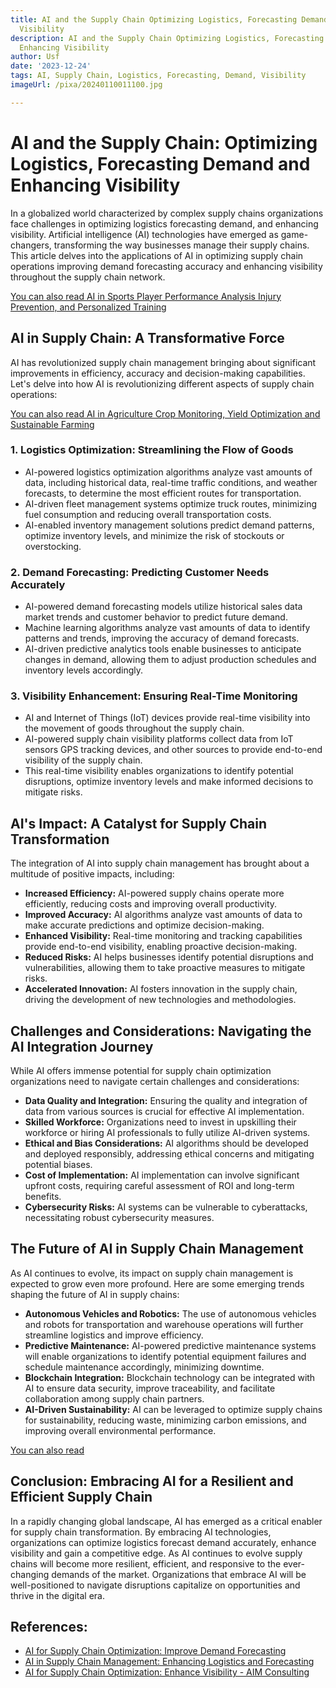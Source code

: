 ```yaml
---
title: AI and the Supply Chain Optimizing Logistics, Forecasting Demand, and Enhancing
  Visibility
description: AI and the Supply Chain Optimizing Logistics, Forecasting Demand, and
  Enhancing Visibility
author: Usf
date: '2023-12-24'
tags: AI, Supply Chain, Logistics, Forecasting, Demand, Visibility
imageUrl: /pixa/20240110011100.jpg

---
```

# AI and the Supply Chain: Optimizing Logistics, Forecasting Demand and Enhancing Visibility

In  a  globalized world characterized by complex supply chains organizations  face challenges in optimizing logistics forecasting demand, and enhancing visibility. Artificial intelligence (AI) technologies have emerged  as game-changers, transforming the way  businesses  manage their supply  chains. This article  delves into the applications of  AI in optimizing supply chain operations improving demand forecasting accuracy and enhancing visibility throughout the supply chain network.

[You  can also  read AI in Sports Player Performance Analysis Injury Prevention, and Personalized  Training](AI%20in%20Sports%20Player%20Performance%20Analysis%2C%20Injury%20Prevention%2C%20and%20Personalized%20Training)


## AI in Supply Chain: A  Transformative Force

AI has revolutionized supply chain management bringing about  significant improvements in efficiency, accuracy and decision-making capabilities.  Let's delve into how AI is  revolutionizing different aspects of supply chain  operations:

[You can  also read  AI in Agriculture Crop Monitoring, Yield  Optimization and Sustainable Farming](AI%20in%20Agriculture%20Crop%20Monitoring%2C%20Yield%20Optimization%2C%20and%20Sustainable%20Farming)


### 1.  Logistics  Optimization: Streamlining the Flow of Goods

* AI-powered logistics optimization algorithms analyze vast amounts of data, including historical data, real-time traffic conditions, and weather forecasts, to determine the most efficient routes for transportation.
* AI-driven fleet management systems optimize truck routes, minimizing fuel consumption and reducing overall transportation costs.
* AI-enabled inventory management  solutions predict demand patterns, optimize  inventory levels, and minimize the risk of stockouts  or overstocking.

###  2. Demand Forecasting: Predicting Customer Needs Accurately

* AI-powered demand forecasting models utilize historical sales data market trends  and customer behavior to predict future demand.
* Machine learning algorithms  analyze vast amounts of data to identify  patterns and trends, improving the accuracy of demand  forecasts.
* AI-driven predictive analytics tools enable businesses to anticipate changes  in demand, allowing them to adjust production schedules and inventory levels accordingly.

### 3. Visibility Enhancement: Ensuring Real-Time Monitoring

* AI and Internet of Things (IoT) devices provide real-time visibility into the movement of goods throughout the supply chain.
* AI-powered supply chain visibility platforms collect data from IoT sensors GPS tracking devices, and other  sources  to  provide end-to-end visibility of the supply chain.
* This real-time  visibility enables organizations to identify potential disruptions, optimize inventory levels and make informed decisions to  mitigate risks.

## AI's Impact: A Catalyst for Supply Chain  Transformation

The integration of AI into supply chain management has brought about a multitude of positive impacts, including:

* **Increased  Efficiency:** AI-powered supply chains operate more efficiently,  reducing costs and improving overall productivity.
* **Improved  Accuracy:** AI algorithms  analyze vast amounts of data  to make accurate predictions and optimize decision-making.
* **Enhanced Visibility:** Real-time monitoring and tracking capabilities provide end-to-end visibility, enabling proactive decision-making.
*  **Reduced Risks:** AI  helps businesses identify potential disruptions and vulnerabilities, allowing them to take proactive measures to mitigate risks.
* **Accelerated Innovation:** AI  fosters innovation in  the supply chain, driving the development of new technologies  and methodologies.

##  Challenges and Considerations:  Navigating the AI Integration Journey

While AI offers immense  potential for supply chain optimization organizations need to navigate certain challenges and considerations:

* **Data Quality and Integration:** Ensuring the quality and integration of data from various sources is crucial for effective AI implementation.
* **Skilled Workforce:** Organizations need to invest in upskilling their workforce or hiring AI professionals to fully utilize AI-driven systems.
* **Ethical and Bias Considerations:** AI algorithms should  be developed and deployed responsibly, addressing ethical concerns and mitigating  potential biases.
* **Cost of Implementation:** AI implementation can involve significant upfront costs, requiring careful assessment  of ROI and long-term benefits.
* **Cybersecurity Risks:** AI systems can be vulnerable to cyberattacks, necessitating robust cybersecurity measures.

## The Future of  AI in Supply Chain Management

As AI continues to evolve, its impact on supply chain  management is expected to grow even more profound. Here are some emerging trends shaping the future of AI in supply chains:

* **Autonomous Vehicles and Robotics:** The use of autonomous vehicles and  robots for transportation and  warehouse  operations will  further  streamline logistics and improve efficiency.
* **Predictive Maintenance:** AI-powered predictive  maintenance systems will enable organizations to identify potential  equipment failures and schedule maintenance accordingly, minimizing downtime.
*  **Blockchain Integration:** Blockchain technology  can be integrated with AI  to ensure data security, improve traceability, and facilitate collaboration among supply chain  partners.
* **AI-Driven Sustainability:** AI can be leveraged to optimize supply chains for sustainability, reducing waste, minimizing carbon  emissions, and improving overall  environmental performance.

[You can also read ]()


##  Conclusion: Embracing AI for a Resilient and Efficient Supply Chain

In a rapidly changing global landscape, AI has emerged as a critical  enabler for supply chain transformation. By embracing AI technologies, organizations can optimize logistics forecast demand  accurately, enhance  visibility and gain a competitive edge. As AI  continues to evolve supply chains will become more resilient, efficient,  and responsive to the ever-changing demands of the market.  Organizations that  embrace AI will be well-positioned to navigate disruptions capitalize on opportunities and thrive in the digital era.

## References:
- [AI for Supply Chain Optimization: Improve Demand Forecasting](https://aimconsulting.com/insights/ai-supply-chain-optimization-demand-forecasting/)
- [AI in Supply Chain Management: Enhancing Logistics and Forecasting](https://medium.com/@skillfloor_29561/ai-in-supply-chain-management-enhancing-logistics-and-forecasting-ef5d7904ec37)
- [AI for Supply Chain Optimization: Enhance Visibility - AIM Consulting](https://aimconsulting.com/insights/ai-enhance-supply-chain-visibility/)
